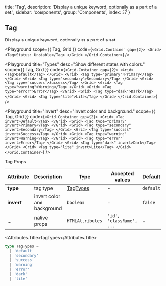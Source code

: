 
  title: 'Tag',
  description: 'Display a unique keyword, optionally as a part of a set.',
  sidebar: 'components',
  group: 'Components',
  index: 37
}

## Tag

Display a unique keyword, optionally as a part of a set.

<Playground
  scope={{ Tag, Grid }}
  code={`
<Grid.Container gap={2}>
  <Grid>
    <Tag>Status: Unstable</Tag>
  </Grid>
</Grid.Container>
`}
/>

<Playground
  title="Types"
  desc="Show different states with colors."
  scope={{ Tag, Grid }}
  code={`
<Grid.Container gap={2}>
  <Grid>
    <Tag>Default</Tag>
  </Grid>
  <Grid>
    <Tag type="primary">Primary</Tag>
  </Grid>
  <Grid>
    <Tag type="secondary">Secondary</Tag>
  </Grid>
  <Grid>
    <Tag type="success">Success</Tag>
  </Grid>
  <Grid>
    <Tag type="warning">Warning</Tag>
  </Grid>
  <Grid>
    <Tag type="error">Error</Tag>
  </Grid>
  <Grid>
    <Tag type="dark">Dark</Tag>
  </Grid>
  <Grid>
    <Tag type="lite">Lite</Tag>
  </Grid>
</Grid.Container>
`}
/>

<Playground
  title="Invert"
  desc="Invert color and background."
  scope={{ Tag, Grid }}
  code={`
<Grid.Container gap={2}>
  <Grid>
    <Tag invert>Default</Tag>
  </Grid>
  <Grid>
    <Tag type="primary" invert>Primary</Tag>
  </Grid>
  <Grid>
    <Tag type="secondary" invert>Secondary</Tag>
  </Grid>
  <Grid>
    <Tag type="success" invert>Success</Tag>
  </Grid>
  <Grid>
    <Tag type="warning" invert>Warning</Tag>
  </Grid>
  <Grid>
    <Tag type="error" invert>Error</Tag>
  </Grid>
  <Grid>
    <Tag type="dark" invert>Dark</Tag>
  </Grid>
  <Grid>
    <Tag type="lite" invert>Lite</Tag>
  </Grid>
</Grid.Container>
`}
/>

<Attributes edit="/pages/docs/components/tag.mdx">
<Attributes.Title>Tag.Props</Attributes.Title>

| Attribute  | Description                 | Type                  | Accepted values          | Default   |
| ---------- | --------------------------- | --------------------- | ------------------------ | --------- |
| **type**   | tag type                    | [TagTypes](#tagtypes) | -                        | `default` |
| **invert** | invert color and background | `boolean`             | -                        | `false`   |
| ...        | native props                | `HTMLAttributes`      | `'id', 'className', ...` | -         |

<Attributes.Title>TagTypes</Attributes.Title>

```ts
type TagTypes =
  | 'default'
  | 'secondary'
  | 'success'
  | 'warning'
  | 'error'
  | 'dark'
  | 'lite'
```

</Attributes>

